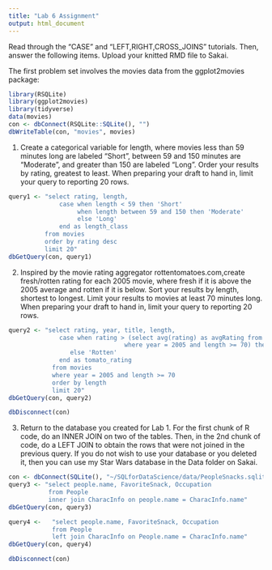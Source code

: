 ```yaml
---
title: "Lab 6 Assignment"
output: html_document
---
```


Read through the "CASE" and "LEFT,RIGHT,CROSS_JOINS" tutorials. Then, answer the following items. Upload your knitted RMD file to Sakai.

########################
########################
The first problem set involves the movies data from the ggplot2movies package:
```r
library(RSQLite)
library(ggplot2movies)
library(tidyverse)
data(movies)
con <- dbConnect(RSQLite::SQLite(), "")
dbWriteTable(con, "movies", movies)
```

1. Create a categorical variable for length, where movies less than 59 minutes long are labeled "Short", between 59 and 150 minutes are "Moderate", and greater than 150 are labeled "Long". Order your results by rating, greatest to least. When preparing your draft to hand in, limit your query to reporting 20 rows.
```r
query1 <- "select rating, length,
              case when length < 59 then 'Short'
                   when length between 59 and 150 then 'Moderate'
                   else 'Long'
              end as length_class
          from movies
          order by rating desc
          limit 20"
dbGetQuery(con, query1)
```

2. Inspired by the movie rating aggregator rottentomatoes.com,create fresh/rotten rating for each 2005 movie, where fresh if it is above the 2005 average and rotten if it is below. Sort your results by length, shortest to longest. Limit your results to movies at least 70 minutes long. When preparing your draft to hand in, limit your query to reporting 20 rows.
```r
query2 <- "select rating, year, title, length, 
              case when rating > (select avg(rating) as avgRating from movies
                                where year = 2005 and length >= 70) then 'Fresh'
                 else 'Rotten'
              end as tomato_rating
            from movies
            where year = 2005 and length >= 70
            order by length
            limit 20"
dbGetQuery(con, query2)
```
```r
dbDisconnect(con)
```

3. Return to the database you created for Lab 1. For the first chunk of R code, do an INNER JOIN on two of the tables. Then, in the 2nd chunk of code, do a LEFT JOIN to obtain the rows that were not joined in the previous query. If you do not wish to use your database or you deleted it, then you can use my Star Wars database in the Data folder on Sakai.

```r
con <- dbConnect(SQLite(), "~/SQLforDataScience/data/PeopleSnacks.sqlite")
query3 <- "select people.name, FavoriteSnack, Occupation
           from People
           inner join CharacInfo on people.name = CharacInfo.name"
dbGetQuery(con, query3)
```


```r
query4 <-   "select people.name, FavoriteSnack, Occupation
            from People 
            left join CharacInfo on People.name = CharacInfo.name"
dbGetQuery(con, query4)
```
```r
dbDisconnect(con)
```



